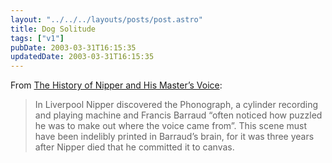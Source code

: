 ```yaml
---
layout: "../../../layouts/posts/post.astro"
title: Dog Solitude
tags: ["v1"]
pubDate: 2003-03-31T16:15:35
updatedDate: 2003-03-31T16:15:35
---
```


From [The History of Nipper and His Master&#8217;s Voice][1]:

> In Liverpool Nipper discovered the Phonograph, a cylinder recording and playing machine and Francis Barraud &#8220;often noticed how puzzled he was to make out where the voice came from&#8221;. This scene must have been indelibly printed in Barraud&#8217;s brain, for it was three years after Nipper died that he committed it to canvas.

[1]: http://www.danbbs.dk/~erikoest/nipper.htm

